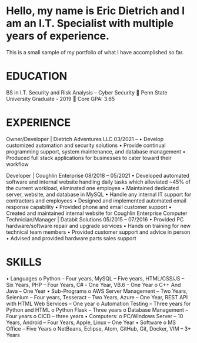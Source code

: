 # Hello, my name is Eric Dietrich and I am an I.T. Specialist with multiple years of experience.

This is a small sample of my portfolio of what I have accomplished so far.



# EDUCATION
BS in I.T. Security and Risk Analysis – Cyber Security
	Penn State University Graduate - 2019
	Core GPA: 3.65


# EXPERIENCE
Owner/Developer | Dietrich Adventures LLC
03/2021 –
•	Develop customized automation and security solutions
•	Provide continual programming support, system maintenance, and database management
•	Produced full stack applications for businesses to cater toward their workflow

Developer | Coughlin Enterprise
08/2018 – 05/2021
•	Developed automated software and internal website handling daily tasks which alleviated ~45% of the current workload, eliminated one employee
•	Maintained dedicated server, website, and database in MySQL
•	Handle any internal IT support for contractors and employees
•	Designed and implemented automated email response capability
•	Provided phone and email customer support
•	Created and maintained internal website for Coughlin Enterprise
Computer Technician/Manager | Databit Solutions
05/2015 – 07/2016
•	Provided PC hardware/software repair and upgrade services
•	Hands on training for new technical team members
•	Provided customer support and advice in person
•	Advised and provided hardware parts sales support


# SKILLS
•	Languages
o	Python – Four years, MySQL – Five years, HTML/CSS/JS – Six Years, PHP – Four Years, C# - One Year, VB.6 – One Year
o	C++ And Java – One Year
•	Sub-Programs
o	AWS Server Management – Two Years, Selenium – Four years, Tesseract – Two Years, Azure – One Year, REST API with HTML Web Services – One year
o	Automation Testing – Three years for Python and HTML
o	Python Flask – Three years
o	Database Management – Four years
o	CICD – three years
•	Computers:
o	PC/Windows Server – 10 Years, Android – Four Years, Apple, Linux – One Year
•	Software
o	MS Office – Five Years
o	NetBeans, Eclipse, Atom, GitHub, Git, Docker, VIM – 3+ Years
